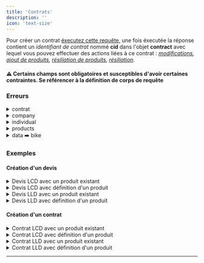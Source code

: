 ```yaml
---
title: 'Contrats'
description: ''
icon: 'text-size'
---
```


Pour créer un contrat [éxecutez cette requête](/api#tag/Contracts/paths/~1contracts_2_0/post), une fois éxecutée la
réponse contient un _identifiant de
contrat_ nommé __cid__ dans l'objet __contract__ avec lequel vous pouvez effectuer des actions liées à ce contrat :
_[modifications](/api#tag/Contracts/paths/~1contracts_2_0~1%7Bcid%7D/patch), [ajout de produits](/api#tag/Contracts/paths/~1contracts_2_0~1%7Bcid%7D~1products/post), [résiliation de produits](/api#tag/Contracts/paths/~1contracts_2_0~1%7Bcid%7D~1products/delete), [résiliation](/api#tag/Contracts/paths/~1contracts_2_0~1%7Bcid%7D/delete)_.

#### ⚠️ Certains champs sont obligatoires et susceptibles d'avoir certaines contraintes. Se référencer à la définition de corps de requête

### Erreurs

<details>
    <summary>contrat</summary>

    | Code | Champ         | Description                                                            | Correction                                                                                                                                                                                                                                                                         |
    |:----:|---------------|------------------------------------------------------------------------|------------------------------------------------------------------------------------------------------------------------------------------------------------------------------------------------------------------------------------------------------------------------------------|
    | 1000 | start_date    | la **start_date** se trouve dans le passé                              | Définir **start_date** dans le futur                                                                                                                                                                                                                                               |
    | 1001 | end_date      | la **end_date** se trouve dans le passé de **start_date**              | Définir **end_date** dans le futur par rapport à **start_date**                                                                                                                                                                                                                    |
    | 1002 | end_date      | la durée du contrat n'est pas conforme par rapport au type du contract | **LCD**: entre **1 jour** et **31 jours**<br/> **LMD**: entre **1 mois** et **12 mois**<br/> **LLD**: entre **12 mois** et **60 mois**                                                                                                                                             |
    | 1003 | contract_type | vous n'êtes pas autorisé à créer ce type de contrat                    | Contacter **Tulip**                                                                                                                                                                                                                                                                |
    | 1004 | contract_type | **contract_type** ne correspond pas à une valeur attendu               | **contract_type** = "LCD" ou "LMD" ou "LLD"                                                                                                                                                                                                                                        |
    | 1005 | end_date      | **end_date** est un champ requis                                       | Définir **end_date**                                                                                                                                                                                                                                                               |
    | 1006 | contract_type | **contract_type** est un champ requis                                  | Définir **contract_type**                                                                                                                                                                                                                                                          |
    | 1007 | products      | **products** doit contenir au minimum un élément                       | Définir au moins **un élément**                                                                                                                                                                                                                                                    |
    | 1008 | options       | **options** est un champ requis                                        | Définir **options**                                                                                                                                                                                                                                                                |
    | 1009 | options       | **options** à des éléments requis                                      | **options** doit contenir à minima "break" et "theft"                                                                                                                                                                                                                              |
    | 1010 | options       | **options** ne correspond pas aux valeurs attendu                      | **options**: "assistance", "break", "theft", "home_to_work", "pro", "rc", "ia", "sharing", "transportation", "individual", "company", "loa"                                                                                                                                        |
    | 1011 | documents     | l'identifiant du **document** n'existe pas                             | Définir un **id de document** correcte                                                                                                                                                                                                                                             |
    | 1012 | uid           | **uid** est un champ requis                                            | Définir **uid**. **uid** représente l'identifiant du loueur                                                                                                                                                                                                                        |
    | 1013 | company       | **company** est un champ requis                                        | Définir **company**                                                                                                                                                                                                                                                                |
    | 1014 | individual    | **individual** est un champ requis                                     | Définir **individual**                                                                                                                                                                                                                                                             |
    | 1015 | options       | **options** à des éléments requis                                      | **options** doit contenir à minima "break", "theft", "natural_disaster", "technological_disaster". Il doit également contenir une des options suivantes: "company" ou "individual". Il doit également contenir le cas d'usage du produit: "home_to_work" ou "pro" ou "transporter" |
    | 1016 | ia            | **ia** est un champ requis                                             | Définir **ia**                                                                                                                                                                                                                                                                     |
    | 1017 | ia            | **ia** ne correspond pas aux valeurs attendu                           | Définir un objet **ia** valide. **ia** doit contenir **package** et **zipcode**. **package** est un chiffre sélectionnant le pack souhaité (voir [PackagesIA](#tags/)).                                                                                                            |
    | 1018 | options       | **options** à des éléments requis                                      | **options** doit contenir à minima "break" et "theft"                                                                                                                                                                                                                              |
    | 1019 | options       | **options** à des éléments requis                                      | **options** doit contenir à minima "break" et "theft"                                                                                                                                                                                                                              |
    | 1020 | options       | **options** à des éléments requis                                      | **options** doit contenir à minima "break" et "theft". Il doit également contenir une des options suivantes: "company" ou "individual".                                                                                                                                            |
    | 1050 | start_date    | Le contrat à démarré il y a plus de 4h                                 | La **start_date** ne peu plus être modifier 4h après le début du contrat                                                                                                                                                                                                           |
    | 1051 | contract      | Le contrat n'existe pas                                                | **cid** est probablement incorrect                                                                                                                                                                                                                                                 |
    | 1052 | status        | Le contrat n'est pas ouvert                                            |                                                                                                                                                                                                                                                                                    |

</details>

<details>
    <summary>company</summary>

    | Code | Champ        | Description                          | Correction                                                                       |
    |:----:|--------------|--------------------------------------|----------------------------------------------------------------------------------|
    | 1100 | company_name | **company_name** est un champ requis | Définir **company_name**                                                         |
    | 1101 | siren        | **siren** est un champ requis        | Définir **siren**                                                                |
    | 1102 | siren        | **siren** n'est pas correct          | **siren** doit contenir 9 caractères                                             |
    | 1103 | first_name   | **first_name** est un champ requis   | Définir **first_name**                                                           |
    | 1104 | last_name    | **last_name** est un champ requis    | Définir **last_name**                                                            |
    | 1105 | address      | **address** est un champ requis      | Définir **address**                                                              |
    | 1106 | zipcode      | **zipcode** est un champ requis      | Définir **zipcode**                                                              |
    | 1107 | city         | **city** est un champ requis         | Définir **city**                                                                 |
    | 1108 | country      | **country** est un champ requis      | Définir **country**                                                              |
    | 1106 | zipcode      | **zipcode** n'est pas correct        | **zipcode** doit être valide                                                     |
    | 1107 | city         | **city** n'est pas correct           | **city** doit être sous sa forme normalisée ([@voir Villes et codes postaux](#)) |
    | 1108 | country      | **country** n'est pas correct        | **country**: "FR"                                                                |
    | 1109 | company      | **company** est un n'est pas correct | L'objet **company** ne convient pas, ce référé à la doc OpenAPI                  |
    | 1150 | company      | **company** est un champ bloqué      | Impossible de modifier **company**                                               |

</details>

<details>
    <summary>individual</summary>

    | Code | Champ        | Description                             | Correction                                                                       |
    |:----:|--------------|-----------------------------------------|----------------------------------------------------------------------------------|
    | 1400 | first_name   | **first_name** est un champ requis      | Définir **first_name**                                                           |
    | 1401 | last_name    | **last_name** est un champ requis       | Définir **last_name**                                                            |
    | 1402 | address      | **address** est un champ requis         | Définir **address**                                                              |
    | 1403 | zipcode      | **zipcode** est un champ requis         | Définir **zipcode**                                                              |
    | 1404 | city         | **city** est un champ requis            | Définir **city**                                                                 |
    | 1405 | phone_number | **phone_number** est un champ requis    | Définir **phone_number**                                                         |
    | 1406 | country      | **country** est un champ requis         | Définir **country**                                                              |
    | 1407 | zipcode      | **zipcode** n'est pas correct           | **zipcode** doit être valide                                                     |
    | 1408 | city         | **city** n'est pas correct              | **city** doit être sous sa forme normalisée ([@voir Villes et codes postaux](#)) |
    | 1409 | country      | **country** n'est pas correct           | **country**: "FR"                                                                |
    | 1410 | individual   | **individual** est un n'est pas correct | L'objet **individual** ne convient pas, ce référé à la doc OpenAPI               |
    | 1450 | individual   | **individual** est un champ bloqué      | Impossible de modifier **individual**                                            |

</details>

<details>
    <summary>products</summary>

    | Code | Champ      | Description                                                                   | Correction                                     |
    |:----:|------------|-------------------------------------------------------------------------------|------------------------------------------------|
    | 1200 | product_id | **product_id** est un champ requis                                            | Définir **product_id**                         |
    | 1201 | product_id | l'identifiant du produit n'existe pas                                         | Définir un **identifiant de produit** correcte |
    | 1202 | product_id | vous n'avez pas les permissions pour créer un contrat avec ce type de produit | contacter **Tulip**                            |
    | 1203 | documents  | l'identifiant du **document** n'existe pas                                    | Définir un **id de document** correcte         |
    | 1220 | data       | **data** est un champ requis lorsque le produit est de type *bike*            | Définir **data**                               |
    | 1221 | products   | **products** est invalide                                                     | Définir un objet **products** valide           |

</details>

<details>
    <summary>data ➡️ bike</summary>

    | Code | Champ          | Description                                                  | Correction                 |
    |:----:|----------------|--------------------------------------------------------------|----------------------------|
    | 1300 | user_name      | **user_name** est un champ requis pour créer ce contrat      | Définir **user_name**      |
    | 1301 | product_marked | **product_marked** est un champ requis pour créer ce contrat | Définir **product_marked** |
    | 1350 | status         | Le produit n'existe pas ou est clos ou résilié               |                            |
    | 1351 | end_date       | **end_date** est dans le passé                               |                            |
    | 1352 | end_date       | **end_date** est dans le future du contrat                   |                            |

</details>

### Exemples

#### Création d'un devis

<details>
    <summary>Devis LCD avec un produit existant</summary>

    ```bash
    curl --location '$TULIP_API_URL/v2/contracts?preview=true' \
    --header 'key: $TULIP_API_KEY' \
    --header 'Content-Type: application/json' \
    --data "$TULIP_BODY_JSON"
    ```

    ```json
    {
        "uid": "1b0b2b3b4b5b",
        "start_date": "2021-09-01T00:00:00.000Z",
        "end_date": "2021-09-30T00:00:00.000Z",
        "contract_type": "LCD",
        "options": [
        "break",
        "theft"
        ],
        "products": [
    {
        "product_id": "5f9b2b3b",
        "data": {
        "user_name": "Pierre Dupont",
        "product_marked": "123456789"
    }
    }
        ]
    }
    ```
</details>

<details>
    <summary>Devis LCD avec définition d'un produit</summary>

    ```bash
    curl --location '$TULIP_API_URL/v2/contracts?preview=true' \
    --header 'key: $TULIP_API_KEY' \
    --header 'Content-Type: application/json' \
    --data "$TULIP_BODY_JSON"
    ```

    ```json
    {
        "uid": "1b0b2b3b4b5b",
        "start_date": "2021-09-01T00:00:00.000Z",
        "end_date": "2021-09-30T00:00:00.000Z",
        "contract_type": "LCD",
        "options": [
        "break",
        "theft"
        ],
        "products": [
    {
        "product_type": "bike",
        "product_subtype": "standard",
        "value_excl": 1100
    }
        ]
    }
    ```

</details>

<details>
    <summary>Devis LLD avec un produit existant</summary>

    ```bash
    curl --location '$TULIP_API_URL/v2/contracts?preview=true' \
    --header 'key: $TULIP_API_KEY' \
    --header 'Content-Type: application/json' \
    --data "$TULIP_BODY_JSON"
    ```

    ```json
    {
        "uid": "1b0b2b3b4b5b",
        "start_date": "2021-09-01T00:00:00.000Z",
        "end_date": "2023-09-01T00:00:00.000Z",
        "contract_type": "LLD",
        "options": [
        "break",
        "theft"
        ],
        "products": [
    {
        "product_id": "5f9b2b3b",
        "data": {
        "user_name": "Pierre Dupont",
        "product_marked": "123456789"
    }
    }
        ]
    }
    ```

</details>

<details>
    <summary>Devis LLD avec définition d'un produit</summary>

    ```bash
    curl --location '$TULIP_API_URL/v2/contracts?preview=true' \
    --header 'key: $TULIP_API_KEY' \
    --header 'Content-Type: application/json' \
    --data "$TULIP_BODY_JSON"
    ```

    ```json
    {
        "uid": "1b0b2b3b4b5b",
        "start_date": "2021-09-01T00:00:00.000Z",
        "end_date": "2023-09-01T00:00:00.000Z",
        "contract_type": "LLD",
        "options": [
        "break",
        "theft"
        ],
        "products": [
    {
        "product_type": "bike",
        "product_subtype": "standard",
        "value_excl": 1100
    }
        ]
    }
    ```

</details>

#### Création d'un contrat

<details>
    <summary>Contrat LCD avec un produit existant</summary>

    ```bash
    curl --location '$TULIP_API_URL/v2/contracts' \
    --header 'key: $TULIP_API_KEY' \
    --header 'Content-Type: application/json' \
    --data "$TULIP_BODY_JSON"
    ```

    ```json
    {
        "uid": "1b0b2b3b4b5b",
        "start_date": "2021-09-01T00:00:00.000Z",
        "end_date": "2021-09-30T00:00:00.000Z",
        "contract_type": "LCD",
        "options": [
        "break",
        "theft"
        ],
        "products": [
    {
        "product_id": "5f9b2b3b",
        "data": {
        "user_name": "Pierre Dupont",
        "product_marked": "123456789"
    }
    }
        ]
    }
    ```
</details>

<details>
    <summary>Contrat LCD avec définition d'un produit</summary>

    ```bash
    curl --location '$TULIP_API_URL/v2/contracts' \
    --header 'key: $TULIP_API_KEY' \
    --header 'Content-Type: application/json' \
    --data "$TULIP_BODY_JSON"
    ```

    ```json
    {
        "uid": "1b0b2b3b4b5b",
        "start_date": "2021-09-01T00:00:00.000Z",
        "end_date": "2021-09-30T00:00:00.000Z",
        "contract_type": "LCD",
        "options": [
        "break",
        "theft"
        ],
        "products": [
    {
        "product_type": "bike",
        "product_subtype": "standard",
        "value_excl": 1100,
        "brand": "Pelago",
        "model": "Brooklyn",
        "data": {
        "user_name": "Pierre Dupont",
        "product_marked": "123456789"
    }
    }
        ]
    }
    ```

</details>

<details>
    <summary>Contrat LLD avec un produit existant</summary>

    ```bash
    curl --location '$TULIP_API_URL/v2/contracts' \
    --header 'key: $TULIP_API_KEY' \
    --header 'Content-Type: application/json' \
    --data "$TULIP_BODY_JSON"
    ```

    ```json
    {
        "uid": "1b0b2b3b4b5b",
        "start_date": "2021-09-01T00:00:00.000Z",
        "end_date": "2023-09-01T00:00:00.000Z",
        "contract_type": "LLD",
        "options": [
        "break",
        "theft",
        "individual"
        ],
        "products": [
    {
        "product_id": "5f9b2b3b",
        "data": {
        "user_name": "Pierre Dupont",
        "product_marked": "123456789"
    }
    }
        ],
        "individual": {
        "phone_number": "0600000000",
        "country": "FR",
        "zipcode": "75001",
        "city": "PARIS-1ER-ARRONDISSEMENT",
        "address": "1 RUE DE RIVOLI",
        "first_name": "Pierre",
        "last_name": "Dupont",
        "email": "pierredupont@example.com"
    }
    }
    ```

</details>

<details>
    <summary>Contrat LLD avec définition d'un produit</summary>

    ```bash
    curl --location '$TULIP_API_URL/v2/contracts' \
    --header 'key: $TULIP_API_KEY' \
    --header 'Content-Type: application/json' \
    --data "$TULIP_BODY_JSON"
    ```

    ```json
    {
        "uid": "1b0b2b3b4b5b",
        "start_date": "2021-09-01T00:00:00.000Z",
        "end_date": "2023-09-01T00:00:00.000Z",
        "contract_type": "LLD",
        "options": [
        "break",
        "theft",
        "individual"
        ],
        "products": [
    {
        "product_type": "bike",
        "product_subtype": "standard",
        "value_excl": 1100,
        "brand": "Pelago",
        "model": "Brooklyn",
        "data": {
        "user_name": "Pierre Dupont",
        "product_marked": "123456789",
        "internal_id": "bk-123456789"
    }
    }
        ],
        "individual": {
        "phone_number": "0600000000",
        "country": "FR",
        "zipcode": "75001",
        "city": "PARIS-1ER-ARRONDISSEMENT",
        "address": "1 RUE DE RIVOLI",
        "first_name": "Pierre",
        "last_name": "Dupont",
        "email": "pierredupont@example.com"
    }
    }
    ```

</details>

___
